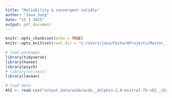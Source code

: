 ```yaml
---
title: "Reliability & convergent validty"
author: "Jana Jung"
date: "15 1 2025"
output: pdf_document
---
```


```r
knitr::opts_chunk$set(echo = TRUE)
knitr::opts_knit$set(root.dir = "C:/Users/jana/PycharmProjects/Master_Thesis/src")
```



```r
# load packages
library(tidyverse)
library(haven)
library(psych)
# library(writexl)
library(lavaan)
```




```r
# load data
ASI <- read.csv("output_data/wide/wide__dolphin-2.8-mistral-7b-v02__chatbot_arena_conv__ASI__2025-01-08_22-59.csv")
```


